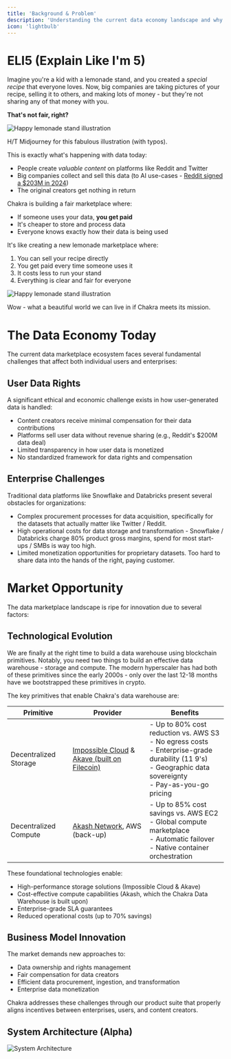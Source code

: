 ```yaml
---
title: 'Background & Problem'
description: 'Understanding the current data economy landscape and why Chakra exists.'
icon: 'lightbulb'
---
```


# ELI5 (Explain Like I'm 5)

Imagine you're a kid with a lemonade stand, and you created a _special recipe_ that everyone loves. Now, big companies are taking pictures of your recipe, selling it to others, and making lots of money - but they're not sharing any of that money with you.

**That's not fair, right?**

<img src='/images/lemonade-sad.webp' alt='Happy lemonade stand illustration' />
<p className='text-sm text-center italic'>
  H/T Midjourney for this fabulous illustration (with typos).
</p>
This is exactly what's happening with data today:

- People create _valuable content_ on platforms like Reddit and Twitter
- Big companies collect and sell this data (to AI use-cases - [Reddit signed a $203M in 2024](https://arstechnica.com/ai/2024/02/reddit-has-already-booked-203m-in-revenue-licensing-data-for-ai-training/))
- The original creators get nothing in return

Chakra is building a fair marketplace where:

- If someone uses your data, **you get paid**
- It's cheaper to store and process data
- Everyone knows exactly how their data is being used

It's like creating a new lemonade marketplace where:

1. You can sell your recipe directly
2. You get paid every time someone uses it
3. It costs less to run your stand
4. Everything is clear and fair for everyone

<img
  src='/images/lemonade-happy.webp'
  alt='Happy lemonade stand illustration'
/>
<p className='text-sm text-center italic'>
  Wow - what a beautiful world we can live in if Chakra meets its mission.
</p>

# The Data Economy Today

The current data marketplace ecosystem faces several fundamental challenges that affect both individual users and enterprises:

## User Data Rights

A significant ethical and economic challenge exists in how user-generated data is handled:

- Content creators receive minimal compensation for their data contributions
- Platforms sell user data without revenue sharing (e.g., Reddit's $200M data deal)
- Limited transparency in how user data is monetized
- No standardized framework for data rights and compensation

## Enterprise Challenges

Traditional data platforms like Snowflake and Databricks present several obstacles for organizations:

- Complex procurement processes for data acquisition, specifically for the datasets that actually matter like Twitter / Reddit.
- High operational costs for data storage and transformation - Snowflake / Databricks charge 80% product gross margins, spend for most start-ups / SMBs is way too high.
- Limited monetization opportunities for proprietary datasets. Too hard to share data into the hands of the right, paying customer.

# Market Opportunity

The data marketplace landscape is ripe for innovation due to several factors:

## Technological Evolution

We are finally at the right time to build a data warehouse using blockchain primitives. Notably, you need two things to build an effective data warehouse - storage and compute.
The modern hyperscaler has had both of these primitives since the early 2000s - only over the last 12-18 months have we bootstrapped these primitives in crypto.

The key primitives that enable Chakra's data warehouse are:

| Primitive             | Provider                                                                                                  | Benefits                                                                                                                                                             |
| --------------------- | --------------------------------------------------------------------------------------------------------- | -------------------------------------------------------------------------------------------------------------------------------------------------------------------- |
| Decentralized Storage | [Impossible Cloud](https://www.impossiblecloud.com/) & [Akave (built on Filecoin)](https://www.akave.ai/) | - Up to 80% cost reduction vs. AWS S3<br/>- No egress costs<br/>- Enterprise-grade durability (11 9's)<br/>- Geographic data sovereignty<br/>- Pay-as-you-go pricing |
| Decentralized Compute | [Akash Network](https://console.akash.network/), AWS (back-up)                                            | - Up to 85% cost savings vs. AWS EC2<br/>- Global compute marketplace<br/>- Automatic failover<br/>- Native container orchestration                                  |

These foundational technologies enable:

- High-performance storage solutions (Impossible Cloud & Akave)
- Cost-effective compute capabilities (Akash, which the Chakra Data Warehouse is built upon)
- Enterprise-grade SLA guarantees
- Reduced operational costs (up to 70% savings)

## Business Model Innovation

The market demands new approaches to:

- Data ownership and rights management
- Fair compensation for data creators
- Efficient data procurement, ingestion, and transformation
- Enterprise data monetization

Chakra addresses these challenges through our product suite that properly aligns incentives between enterprises, users, and content creators.

## System Architecture (Alpha)

<img src='/images/system.svg' alt='System Architecture' />
